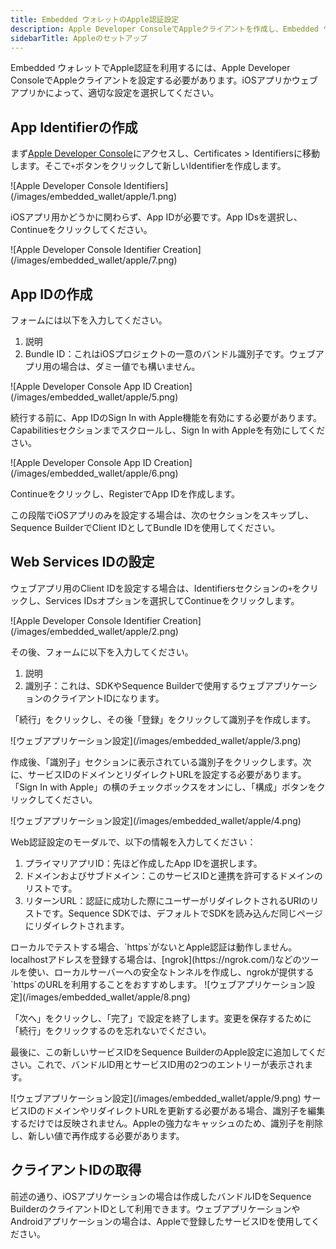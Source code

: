```yaml
---
title: Embedded ウォレットのApple認証設定
description: Apple Developer ConsoleでAppleクライアントを作成し、Embedded ウォレットのApple認証を設定する方法をご案内します。iOSまたはウェブアプリ用のApp IdentifierおよびApp IDの作成手順を順にご確認ください。
sidebarTitle: Appleのセットアップ
---
```


Embedded ウォレットでApple認証を利用するには、Apple Developer ConsoleでAppleクライアントを設定する必要があります。iOSアプリかウェブアプリかによって、適切な設定を選択してください。

## App Identifierの作成
まず[Apple Developer Console](https://developer.apple.com/account/)にアクセスし、Certificates > Identifiersに移動します。そこで`+`ボタンをクリックして新しいIdentifierを作成します。

<Frame>
  ![Apple Developer Console Identifiers](/images/embedded_wallet/apple/1.png)
</Frame>

iOSアプリ用かどうかに関わらず、App IDが必要です。App IDsを選択し、Continueをクリックしてください。

<Frame>
  ![Apple Developer Console Identifier Creation](/images/embedded_wallet/apple/7.png)
</Frame>

## App IDの作成
フォームには以下を入力してください。
1. 説明
2. Bundle ID：これはiOSプロジェクトの一意のバンドル識別子です。ウェブアプリ用の場合は、ダミー値でも構いません。

<Frame>
  ![Apple Developer Console App ID Creation](/images/embedded_wallet/apple/5.png)
</Frame>

続行する前に、App IDのSign In with Apple機能を有効にする必要があります。Capabilitiesセクションまでスクロールし、Sign In with Appleを有効にしてください。

<Frame>
  ![Apple Developer Console App ID Creation](/images/embedded_wallet/apple/6.png)
</Frame>

Continueをクリックし、RegisterでApp IDを作成します。

この段階でiOSアプリのみを設定する場合は、次のセクションをスキップし、Sequence BuilderでClient IDとしてBundle IDを使用してください。

## Web Services IDの設定
ウェブアプリ用のClient IDを設定する場合は、Identifiersセクションの`+`をクリックし、Services IDsオプションを選択してContinueをクリックします。

<Frame>
  ![Apple Developer Console Identifier Creation](/images/embedded_wallet/apple/2.png)
</Frame>

その後、フォームに以下を入力してください。
1. 説明
2. 識別子：これは、SDKやSequence Builderで使用するウェブアプリケーションのクライアントIDになります。

「続行」をクリックし、その後「登録」をクリックして識別子を作成します。

<Frame>
  ![ウェブアプリケーション設定](/images/embedded_wallet/apple/3.png)
</Frame>

作成後、「識別子」セクションに表示されている識別子をクリックします。次に、サービスIDのドメインとリダイレクトURLを設定する必要があります。「Sign In with Apple」の横のチェックボックスをオンにし、「構成」ボタンをクリックしてください。

<Frame>
  ![ウェブアプリケーション設定](/images/embedded_wallet/apple/4.png)
</Frame>

Web認証設定のモーダルで、以下の情報を入力してください：
1. プライマリアプリID：先ほど作成したApp IDを選択します。
2. ドメインおよびサブドメイン：このサービスIDと連携を許可するドメインのリストです。
3. リターンURL：認証に成功した際にユーザーがリダイレクトされるURIのリストです。Sequence SDKでは、デフォルトでSDKを読み込んだ同じページにリダイレクトされます。

<Note>
  ローカルでテストする場合、`https`がないとApple認証は動作しません。localhostアドレスを登録する場合は、[ngrok](https://ngrok.com/)などのツールを使い、ローカルサーバーへの安全なトンネルを作成し、ngrokが提供する`https`のURLを利用することをおすすめします。
</Note>

<Frame>
  ![ウェブアプリケーション設定](/images/embedded_wallet/apple/8.png)
</Frame>

「次へ」をクリックし、「完了」で設定を終了します。変更を保存するために「続行」をクリックするのを忘れないでください。

最後に、この新しいサービスIDをSequence BuilderのApple設定に追加してください。これで、バンドルID用とサービスID用の2つのエントリーが表示されます。

<Frame>
  ![ウェブアプリケーション設定](/images/embedded_wallet/apple/9.png)
</Frame>

<Note>
  サービスIDのドメインやリダイレクトURLを更新する必要がある場合、識別子を編集するだけでは反映されません。Appleの強力なキャッシュのため、識別子を削除し、新しい値で再作成する必要があります。
</Note>

## クライアントIDの取得
前述の通り、iOSアプリケーションの場合は作成したバンドルIDをSequence BuilderのクライアントIDとして利用できます。ウェブアプリケーションやAndroidアプリケーションの場合は、Appleで登録したサービスIDを使用してください。